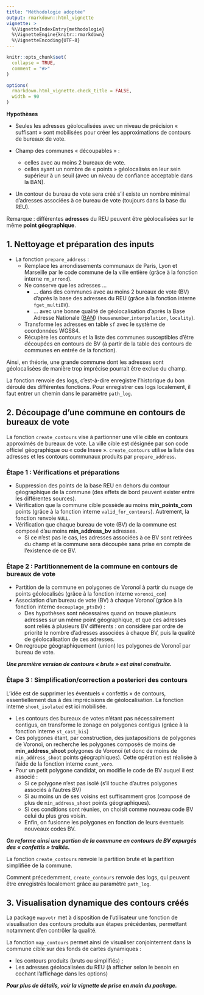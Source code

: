 ```yaml
---
title: "Méthodologie adoptée"
output: rmarkdown::html_vignette
vignette: >
  %\VignetteIndexEntry{methodologie}
  %\VignetteEngine{knitr::rmarkdown}
  %\VignetteEncoding{UTF-8}
---
```


```r
knitr::opts_chunk$set(
  collapse = TRUE,
  comment = "#>"
)

options(
  rmarkdown.html_vignette.check_title = FALSE,
  width = 90
)

```



**Hypothèses**

* Seules les adresses géolocalisées avec un niveau de précision « suffisant » sont mobilisées pour créer les approximations de contours de bureaux de vote.

* Champ des communes « découpables » : 
  
  * celles avec au moins 2 bureaux de vote.
  * celles ayant un nombre de « points » géolocalisés en leur sein supérieur à un seuil (avec un niveau de confiance acceptable dans la BAN).
  
* Un contour de bureau de vote sera créé s'il existe un nombre minimal d'adresses associées à ce bureau de vote (toujours dans la base du REU).

Remarque : différentes **adresses** du REU peuvent être géolocalisées sur le même **point géographique**.



## 1. Nettoyage et préparation des inputs

<!-- Attention aux indentations ci-dessous. A relire -->

* La fonction `prepare_address` : 
  * Remplace les arrondissements communaux de Paris, Lyon et Marseille par le code commune de la ville entière (grâce à la fonction interne `rm_arrond`).
  * Ne conserve que les adresses ... 
    * ... dans des communes avec au moins 2 bureaux de vote (BV) d'après la base des adresses du REU (grâce à la fonction interne `fget_multiBV`).
    * ... avec une bonne qualité de géolocalisation d'après la Base Adresse Nationale ([BAN](https://adresse.data.gouv.fr/)) (`housenumber`,`interpolation`, `locality`).
  * Transforme les adresses en table `sf` avec le système de coordonnées WGS84.
  * Récupère les contours et la liste des communes susceptibles d'être découpées en contours de BV (à partir de la table des contours de communes en entrée de la fonction).

Ainsi, en théorie, une grande commune dont les adresses sont géolocalisées de manière trop imprécise pourrait être exclue du champ.

La fonction renvoie des logs, c'est-à-dire enregistre l'historique du bon déroulé des différentes fonctions.
Pour enregistrer ces logs localement, il faut entrer un chemin dans le paramètre `path_log`.



## 2. Découpage d'une commune en contours de bureaux de vote

La fonction `create_contours` vise à partionner une ville cible en contours approximés de bureaux de vote.
La ville cible est désignée par son code officiel géographique ou « code Insee ».
`create_contours` utilise la liste des adresses et les contours communaux produits par `prepare_address`.

### Étape 1 : Vérifications et préparations
  
  * Suppression des points de la base REU en dehors du contour géographique de la commune (des effets de bord peuvent exister entre les différentes sources).
  * Vérification que la commune cible possède au moins **min_points_com** points (grâce à la fonction interne `valid_for_contours`). Autrement, la fonction renvoie `NULL`.
  * Vérification que chaque bureau de vote (BV) de la commune est composé d'au moins **min_address_bv** adresses.
      - Si ce n'est pas le cas, les adresses associées à ce BV sont retirées du champ et la commune sera découpée sans prise en compte de l'existence de ce BV.

### Étape 2 : Partitionnement de la commune en contours de bureaux de vote

* Partition de la commune en polygones de Voronoï à partir du nuage de points géolocalisés (grâce à la fonction interne `voronoi_com`)
* Association d'un bureau de vote (BV) à chaque Voronoï (grâce à la fonction interne `decouplage_ptsBv`) :
  * Des hypothèses sont nécessaires quand on trouve plusieurs adresses sur un même point géographique, et que ces adresses sont reliés à plusieurs BV différents : on considère par ordre de priorité le nombre d'adresses associées à chaque BV, puis la qualité de géolocalisation de ces adresses.

* On regroupe géographiquement (union) les polygones de Voronoï par bureau de vote.

**_Une première version de contours « bruts » est ainsi construite._**

### Étape 3 : Simplification/correction a posteriori des contours

L'idée est de supprimer les éventuels « confettis » de contours, essentiellement dus à des imprécisions de géolocalisation. La fonction interne `shoot_isolated` est ici mobilisée. 

  * Les contours des bureaux de votes n'étant pas nécessairement contigus, on transforme le zonage en polygones contigus (grâce à la fonction interne `st_cast_bis`)
  * Ces polygones étant, par construction, des juxtapositions de polygones de Voronoï, on recherche les polygones composés de moins de **min_address_shoot** polygones de Voronoï (et donc de moins de `min_address_shoot` points géographiques). Cette opération est réalisée à l'aide de la fonction interne `count_voro`.
  * Pour un petit polygone candidat, on modifie le code de BV auquel il est associé :
    * Si ce polygone n'est pas isolé (s'il touche d'autres polygones associés à l'autres BV)
    * Si au moins un de ses voisins est suffisamment gros (composé de plus de `min_address_shoot` points géographiques).
    * Si ces conditions sont réunies, on choisit comme nouveau code BV celui du plus gros voisin.
    * Enfin, on fusionne les polygones en fonction de leurs éventuels nouveaux codes BV.
    
**_On reforme ainsi une partion de la commune en contours de BV expurgés des « confettis » traîtés._**

La fonction `create_contours` renvoie la partition brute et la partition simplifiée de la commune.

Comment précedemment, `create_contours` renvoie des logs, qui peuvent être enregistrés localement grâce au paramètre `path_log`.

## 3. Visualisation dynamique des contours créés

La package `mapvotr` met à disposition de l'utilisateur une fonction de visualisation des contours produits aux étapes précédentes, permettant notamment d'en contrôler la qualité.

La fonction `map_contours` permet ainsi de visualiser conjointement dans la commune cible sur des fonds de cartes dynamiques :

  * les contours produits (bruts ou simplifiés) ;
  * Les adresses géolocalisées du REU (à afficher selon le besoin en cochant l'affichage dans les options)
  
**_Pour plus de détails, voir la vignette de prise en main du package._**
